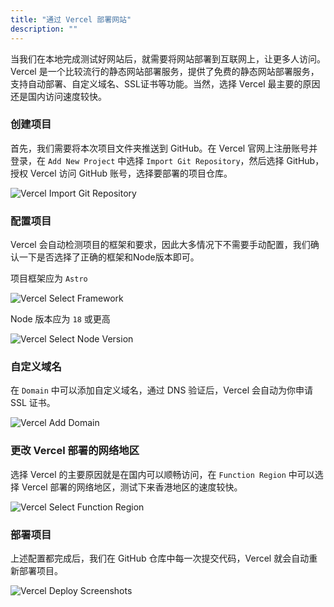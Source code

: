 ```yaml
---
title: "通过 Vercel 部署网站"
description: ""
---
```




当我们在本地完成测试好网站后，就需要将网站部署到互联网上，让更多人访问。Vercel
是一个比较流行的静态网站部署服务，提供了免费的静态网站部署服务，支持自动部署、自定义域名、SSL证书等功能。当然，选择 Vercel
最主要的原因还是国内访问速度较快。

<Steps>

### 创建项目

首先，我们需要将本次项目文件夹推送到 GitHub。在 Vercel 官网上注册账号并登录，在 `Add New Project` 中选择 `Import Git Repository`，然后选择 GitHub，授权 Vercel 访问 GitHub 账号，选择要部署的项目仓库。

![Vercel Import Git Repository](/site-assets/vercel_import_git_repository.webp)

### 配置项目

Vercel 会自动检测项目的框架和要求，因此大多情况下不需要手动配置，我们确认一下是否选择了正确的框架和Node版本即可。

项目框架应为 `Astro`

![Vercel Select Framework](/site-assets/vercel_select_framework.webp)

Node 版本应为 `18` 或更高

![Vercel Select Node Version](/site-assets/vercel_select_node_version.webp)

### 自定义域名

在 `Domain` 中可以添加自定义域名，通过 DNS 验证后，Vercel 会自动为你申请 SSL 证书。

![Vercel Add Domain](/site-assets/vercel_add_domain.webp)

### 更改 Vercel 部署的网络地区

选择 Vercel 的主要原因就是在国内可以顺畅访问，在 `Function Region` 中可以选择 Vercel 部署的网络地区，测试下来香港地区的速度较快。

![Vercel Select Function Region](/site-assets/vercel_select_function_region.webp)

### 部署项目

上述配置都完成后，我们在 GitHub 仓库中每一次提交代码，Vercel 就会自动重新部署项目。

![Vercel Deploy Screenshots](/site-assets/vercel_deploy.webp)

</Steps>